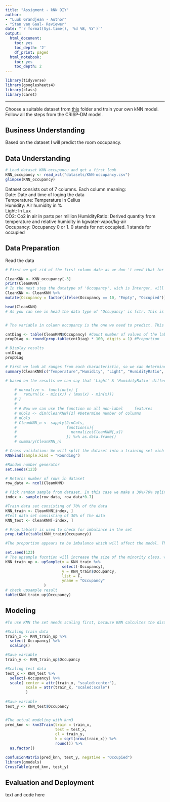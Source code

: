 ---
title: "Assigment - kNN DIY"
author:
- "Luuk Grandjean - Author"
- "Stan van Gaal- Reviewer"
date: "`r format(Sys.time(), '%d %B, %Y')`"
output:
  html_document:
    toc: yes
    toc_depth: '2'
    df_print: paged
  html_notebook:
    toc: yes
    toc_depth: 2
---


```{r}
library(tidyverse)
library(googlesheets4)
library(class)
library(caret)
```

---

Choose a suitable dataset from [this](https://github.com/HAN-M3DM-Data-Mining/assignments/tree/master/datasets) folder and train  your own kNN model. Follow all the steps from the CRISP-DM model.


## Business Understanding
Based on the dataset I will predict the room occupancy. 

## Data Understanding
```{r}
# Load dataset KNN-occupancu and get a first look
KNN_occupancy <- read_xcl("datasets/KNN-occupancy.csv")
glimpse(KNN_occupancy)
```
Dataset consists out of 7 columns. Each column meaning:</br>
Date: Date and time of loging the data</br>
Temperature: Temperature in Celius</br>
Humidity: Air humidity in %</br>
Light: In Lux</br>
CO2: Co2 in air in parts per million
HumidityRatio: Derived quantity from temperature and relative humidity in kgwater-vapor/kg-air</br>
Occupancy: Occupancy 0 or 1. 0 stands for not occupied. 1 stands for occupied</br>


## Data Preparation
Read the data

````{r}
# First we get rid of the first column date as we don 't need that for this prediction. Also de RAW file will be moved to CleanKNN, that will be used throughout the rest of the file

CleanKNN <- KNN_occupancy[-3] 
print(CleanKNN)
# In the next step the datatype of 'Occupancy', wich is Interger, will be changed to a String.
CleanKNN <- CleanKNN %>%
mutate(Occupancy = factor(ifelse(Occupancy == 10, "Empty", "Occupied"))) 

head(CleanKNN)
# As you can see in head the data type of 'Occupancy' is fctr. This is needed for the model so we leave it that way


# The variable in column occupancy is the one we need to predict. This is called the 'label'. So first we look at the count and the proportion of this label in de data set

cntDiag <- table(CleanKNN$Occupancy) #Count number of values of the label
propDiag <- round(prop.table(cntDiag) * 100, digits = 1) #Proportion

# Display results
cntDiag 
propDiag

# First we look at ranges from each characteristic, so we can determine if it has impact on the model 
summary(CleanKNN[c("Temperature","Humidity", "Light", "HumidityRatio", "Occupancy")])

# based on the results we can say that 'Light' & 'HumidityRatio' differ a lot from 'Temperature'& 'humidity'. So we need to normalize the values to rescale all features to a standard range of values

    # normalize <- function(x) {
    #   return((x - min(x)) / (max(x) - min(x)))
    # }
    # 
    # # Now we can use the function on all non-label     features
    # nCols <- dim(CleanKNN)[2] #Determine number of columns
    # nCols
    # CleanKNN_n <- sapply(2:nCols,
    #                      function(x){
    #                        normalize(CleanKNN[,x])
    #                      }) %>% as.data.frame()
    # summary(CleanKNN_n)

# Cross validation: We will split the dataset into a training set wich contains 70% of the data & a testing set consisting of the rest
RNGkind(sample.kind = "Rounding")

#Random number generator
set.seeds(123) 

# Returns number of rows in dataset
row_data <- ncol(CleanKNN)

# Pick random sample from dataset. In this case we make a 30%/70% split. 
index <- sample(row_data, row_data*0.7)

#Train data set consisting of 70% of the data
KNN_train <- CleanKNN[index, ] 
#Test data set consisting of 30% of the data
KNN_test <- CleanKNN[-index, ]

# Prop.table() is used to check for imbalance in the set
prop.table(table(KNN_train$Occupancy))

#The proportion appears to be imbalance which will affect the model. The model will have a tendency to predict the majority class.

set.seed(123)
# The upsample fucntion will increase the size of the minority class, without losing data. In this case the classes will have the same size
KNN_train_up <- upSample(x = KNN_train %>%
                         select(-Occupancy),
                         y = KNN_train$Occupancy,
                         list = F,
                         yname = "Occupancy"
                 )
# check upsample result
table(KNN_train_up$Occupancy)
````
## Modeling

```{r}
#To use KNN the set needs scaling first, because KNN calcultes the distance between the data therefor the range between the data must be the same.The scaling process is carried out using the z-score method and the scaling process only changes the scale of the data without changing the distribution of the initial data.

#Scaling train data
train_x <- KNN_train_up %>%
  select(-Occupancy) %>%
  scaling() 

#Save variable
train_y <- KNN_train_up$Occupancy

#Scaling test data
test_x <- KNN_test %>%
  select(-Occupancy) %>%
  scale( center = attr(train_x, "scaled:center"),
         scale = attr(train_x, "scaled:scale")
         )
  
#Save variable
test_y <- KNN_test$Occupancy


#The actual modeling with knn3
pred_knn <- knn3Train(train = train_x,
                      test = test_x,
                      cl = train_y,
                      k = sqrt(nrow(train_x)) %>%
                      round()) %>%
  as.factor()

confusionMatrix(pred_knn, test_y, negative = "Occupied") 
library(gmodels)
CrossTable(pred_knn, test_y)
```


## Evaluation and Deployment
text and code here

